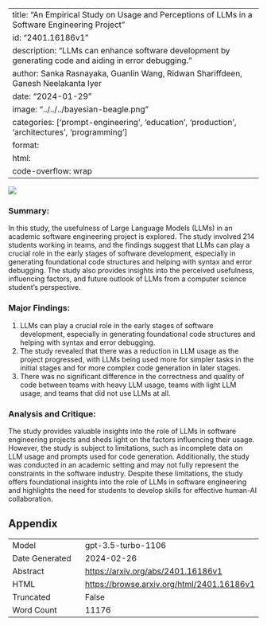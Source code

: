 
---
title: "An Empirical Study on Usage and Perceptions of LLMs in a Software Engineering Project"
id: "2401.16186v1"
description: "LLMs can enhance software development by generating code and aiding in error debugging."
author: Sanka Rasnayaka, Guanlin Wang, Ridwan Shariffdeen, Ganesh Neelakanta Iyer
date: "2024-01-29"
image: "../../../bayesian-beagle.png"
categories: ['prompt-engineering', 'education', 'production', 'architectures', 'programming']
format:
  html:
    code-overflow: wrap
---

![](../../../bayesian-beagle.png)

### **Summary:**
In this study, the usefulness of Large Language Models (LLMs) in an academic software engineering project is explored. The study involved 214 students working in teams, and the findings suggest that LLMs can play a crucial role in the early stages of software development, especially in generating foundational code structures and helping with syntax and error debugging. The study also provides insights into the perceived usefulness, influencing factors, and future outlook of LLMs from a computer science student’s perspective.

### Major Findings:
1. LLMs can play a crucial role in the early stages of software development, especially in generating foundational code structures and helping with syntax and error debugging.
2. The study revealed that there was a reduction in LLM usage as the project progressed, with LLMs being used more for simpler tasks in the initial stages and for more complex code generation in later stages.
3. There was no significant difference in the correctness and quality of code between teams with heavy LLM usage, teams with light LLM usage, and teams that did not use LLMs at all.

### Analysis and Critique:
The study provides valuable insights into the role of LLMs in software engineering projects and sheds light on the factors influencing their usage. However, the study is subject to limitations, such as incomplete data on LLM usage and prompts used for code generation. Additionally, the study was conducted in an academic setting and may not fully represent the constraints in the software industry. Despite these limitations, the study offers foundational insights into the role of LLMs in software engineering and highlights the need for students to develop skills for effective human-AI collaboration.

## Appendix

|          |          |
|----------|----------|
| Model     | gpt-3.5-turbo-1106       |
| Date Generated     | 2024-02-26       |
| Abstract | [https://arxiv.org/abs/2401.16186v1](https://arxiv.org/abs/2401.16186v1)        |
| HTML     | [https://browse.arxiv.org/html/2401.16186v1](https://browse.arxiv.org/html/2401.16186v1)       |
| Truncated       | False       |
| Word Count       | 11176       |